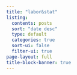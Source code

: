 ---
title: "labor&stat"
listing:
  contents: posts
  sort: "date desc"
  type: default
  categories: true
  sort-ui: false
  filter-ui: true
page-layout: full
title-block-banner: true
---

